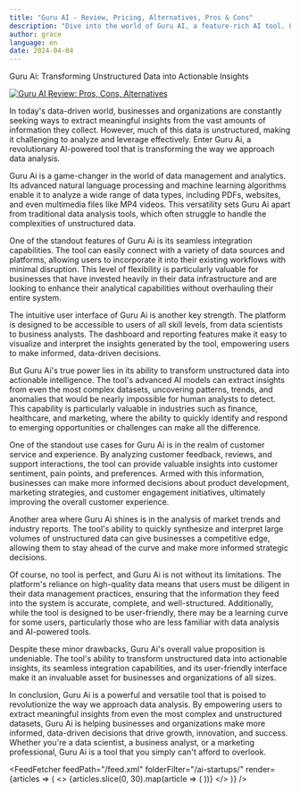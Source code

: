 ```yaml
---
title: "Guru AI - Review, Pricing, Alternatives, Pros & Cons"
description: "Dive into the world of Guru AI, a feature-rich AI tool. Learn about its features, pricing, and how it's making an impact. Don't miss out!"
author: grace
language: en
date: 2024-04-04
---
```

        
Guru Ai: Transforming Unstructured Data into Actionable Insights


<BlogHeader />


[![Guru AI Review: Pros, Cons, Alternatives](/ai-startups/guru-ai.png)](https://www.getguru.ai/)



In today's data-driven world, businesses and organizations are constantly seeking ways to extract meaningful insights from the vast amounts of information they collect. However, much of this data is unstructured, making it challenging to analyze and leverage effectively. Enter Guru Ai, a revolutionary AI-powered tool that is transforming the way we approach data analysis.

Guru Ai is a game-changer in the world of data management and analytics. Its advanced natural language processing and machine learning algorithms enable it to analyze a wide range of data types, including PDFs, websites, and even multimedia files like MP4 videos. This versatility sets Guru Ai apart from traditional data analysis tools, which often struggle to handle the complexities of unstructured data.

One of the standout features of Guru Ai is its seamless integration capabilities. The tool can easily connect with a variety of data sources and platforms, allowing users to incorporate it into their existing workflows with minimal disruption. This level of flexibility is particularly valuable for businesses that have invested heavily in their data infrastructure and are looking to enhance their analytical capabilities without overhauling their entire system.

The intuitive user interface of Guru Ai is another key strength. The platform is designed to be accessible to users of all skill levels, from data scientists to business analysts. The dashboard and reporting features make it easy to visualize and interpret the insights generated by the tool, empowering users to make informed, data-driven decisions.

But Guru Ai's true power lies in its ability to transform unstructured data into actionable intelligence. The tool's advanced AI models can extract insights from even the most complex datasets, uncovering patterns, trends, and anomalies that would be nearly impossible for human analysts to detect. This capability is particularly valuable in industries such as finance, healthcare, and marketing, where the ability to quickly identify and respond to emerging opportunities or challenges can make all the difference.

One of the standout use cases for Guru Ai is in the realm of customer service and experience. By analyzing customer feedback, reviews, and support interactions, the tool can provide valuable insights into customer sentiment, pain points, and preferences. Armed with this information, businesses can make more informed decisions about product development, marketing strategies, and customer engagement initiatives, ultimately improving the overall customer experience.

Another area where Guru Ai shines is in the analysis of market trends and industry reports. The tool's ability to quickly synthesize and interpret large volumes of unstructured data can give businesses a competitive edge, allowing them to stay ahead of the curve and make more informed strategic decisions.

Of course, no tool is perfect, and Guru Ai is not without its limitations. The platform's reliance on high-quality data means that users must be diligent in their data management practices, ensuring that the information they feed into the system is accurate, complete, and well-structured. Additionally, while the tool is designed to be user-friendly, there may be a learning curve for some users, particularly those who are less familiar with data analysis and AI-powered tools.

Despite these minor drawbacks, Guru Ai's overall value proposition is undeniable. The tool's ability to transform unstructured data into actionable insights, its seamless integration capabilities, and its user-friendly interface make it an invaluable asset for businesses and organizations of all sizes.

In conclusion, Guru Ai is a powerful and versatile tool that is poised to revolutionize the way we approach data analysis. By empowering users to extract meaningful insights from even the most complex and unstructured datasets, Guru Ai is helping businesses and organizations make more informed, data-driven decisions that drive growth, innovation, and success. Whether you're a data scientist, a business analyst, or a marketing professional, Guru Ai is a tool that you simply can't afford to overlook.


<AdComponent />


<FeedFetcher feedPath="/feed.xml" folderFilter="/ai-startups/" render={articles => (
    <>
        <Cards>
            {articles.slice(0, 30).map(article => (
                <Card key={article.link} title={article.title} href={article.link} />
            ))}
        </Cards>
    </>
)} />

